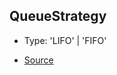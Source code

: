 ## QueueStrategy

- Type: 'LIFO' \| 'FIFO'

- [Source](https://github.com/Androz2091/discord-player/blob/cd18f37/packages/utils/src/Queue.ts#L3)
